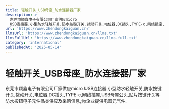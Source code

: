 ```yaml
---
title: 轻触开关_USB母座_防水连接器厂家
description: >-
  东莞市颖鑫电子有限公司厂家供应micro
  USB连接器,小型防水轻触开关,防水按键开关,拨动开关,电位器,DC插头,TYPE-c,网线插座,USB母座公头,贴片按键开关等防水按钮电子元件品类供应及采购信息,为企业提供电器元气件.
url: 'https://www.zhendongkaiguan.cn/'
llmsUrl: 'https://www.zhendongkaiguan.cn/llms.txt'
llmsFullUrl: 'https://www.zhendongkaiguan.cn/llms-full.txt'
category: 'international'
publishedAt: '2025-05-14'
---
```


# 轻触开关_USB母座_防水连接器厂家

东莞市颖鑫电子有限公司厂家供应micro USB连接器,小型防水轻触开关,防水按键开关,拨动开关,电位器,DC插头,TYPE-c,网线插座,USB母座公头,贴片按键开关等防水按钮电子元件品类供应及采购信息,为企业提供电器元气件.
